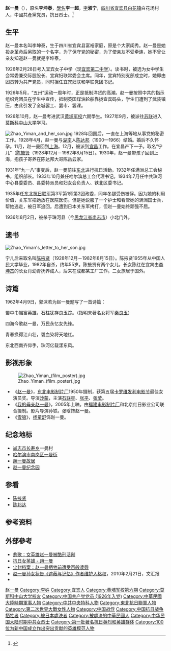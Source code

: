 {{Infobox_Person
|name=赵一曼
|birth_name=李坤泰
|other_names=李一超
|image=Zhao Yiman.jpg
|sex =女
|birth_date=1905年10月25日
|birth_place={{QING|四川省}}[[敘州府|敘州府]][[宜宾县|宜宾县]][[白花镇_(宜宾县)|白花镇]]白花场村
|death_date={{death date and age |1936|8|2|1905|10|25}}
|death_place={{MCK}}[[濱江省|濱江省]][[珠河县|珠河县]]（今[[黑龙江省|黑龙江省]][[哈爾濱市|哈爾濱市]][[尚志市|尚志市]]）
|nationality ={{CHN-1928}}
|party = {{cpc}}
|past=满洲总工会秘书，组织部长<br>哈尔滨总工会代理书记<br>[[东北抗日联军|东北抗日联军]]第3军第1师第2团政委
|educate=宜宾女子中学（现宜宾第二中学）<br>[[莫斯科中山大学|莫斯科中山大学]]
}}
'''赵一曼'''（{{bd|1905年|10月25日|1936年|8月2日|CatIdx=Z赵}}），原名'''李坤泰'''，[[訓名|學名]]'''李一超'''，[[表字|字]]'''淑宁'''，[[四川省|四川省]][[宜宾县|宜宾县]][[白花镇_(宜宾县)|白花镇]]白花场村人，中國共產黨党员，抗日烈士。<ref>{{Cite book|title=四川百科全书|author=《四川百科全书》编纂委员会编|publisher=四川辞书出版社|year=1997|isbn=|location=成都|pages=}}</ref>

== 生平 ==
赵一曼本名叫李坤泰，生于四川省宜宾县富裕家庭，原是个大家闺秀。赵一曼是她投身革命后另取的一个名字，为了保守党的秘密，为了使亲友不受牵连，她不曾让亲友知道赵一曼就是李坤泰。

1926年2月28日考入宜宾女子中学（现[[宜宾第二中学|宜宾第二中学]]）。读书时，被选为女中学生会常委兼交际股股长、宜宾妇联常委会主席。同年，宜宾特别支部成立时，她即由团员转为共产党员，同时担任宜宾妇联和学联党团书记。

1926年5月，“五卅”运动一周年时，正是抵制洋货的高潮。赵一曼按照中共的指示组织党团员在学生中宣传，抵制英国煤油轮船靠拢宜宾码头，学生们遭到了武装镇压，由此引发了全城罢工、罢市、罢课。

1926年10月，赵一曼考进武汉[[黄埔军校|黄埔军校]]六期學生。1927年9月，被派往[[苏联|苏联]]进入[[莫斯科中山大学|莫斯科中山大学]]学习。

[[File:Zhao_Yiman_and_her_son.jpg|thumb]]
1928年回国后，一直在上海等地从事党的秘密工作。1928年4月，赵一曼与[[湖南|湖南]]人[[陈达邦|陈达邦]]（1900—1966）结婚。婚后不久怀孕。11月，赵一曼回到[[上海|上海]]。12月，被派到[[宜昌|宜昌]]工作。在宜昌产下一子。取名“宁儿”（[[陈掖贤|陈掖贤]]（1928年12月－1982年8月15日）。1930年，赵一曼带孩子回到上海，抱孩子寄养在陈达邦大哥陈岳云家。

1931年“九一八”事变后，赵一曼前往[[中国东北|东北]]进行抗日活動。1932年任满洲总工会秘书，组织部长。1933年10月兼任哈尔滨总工会代理书记。1934年7月任中共珠河中心县委委员、县委特派员和妇女会负责人、铁北区委书记。

1935年任[[东北抗日联军|东北抗日联军]]第3军第1师第2团政委，同年冬腿受伤被俘。因为她的利用价值，关东军把她放在医院医伤。但是她说服了一个护士和看管她的满洲国士兵，帮她逃走，被日军追回。后遭到日本关东军拷打，但赵一曼始终顽强不屈。

1936年8月2日，被杀于珠河县（今[[黑龙江省|黑龙江省]][[尚志市|尚志市]]）小北门外。

== 遗书 ==
[[File:Zhao_Yiman's_letter_to_her_son.jpg|thumb]]
{{quote | 宁儿：

母亲对于你没有尽到教育的责任，实在是遗憾的事情。母亲因为坚决地做了反满抗日的斗争，今天已经到了牺牲的前夕了。母亲和你在生前是永久没有再见的机会了。希望你，宁儿啊！赶快成人，来安慰你地下的母亲！我最亲爱的孩子啊！母亲不用千言万语来教育你，就用实行来教育你。在你长大成人之后，希望不要忘记你的母亲是为国而牺牲的！

一九三六年八月二日

你的母亲赵一曼于车中}}

宁儿后来取名叫[[陈掖贤|陈掖贤]]（1928年12月－1982年8月15日）。陈掖贤1955年从中国人民大学毕业，1982年自杀，终年55岁。陈掖贤有两个女儿，长女陈红在宜宾由[[李坤杰|李坤杰]]的长女肖幼青抚养成人，后来在成都某工厂工作。二女旅居于国外。

== 诗篇 ==
1962年4月9日，郭沫若为赵一曼题写了一首诗篇：  

蜀中巾帼富英雄，石柱犹存良玉踪。（指明末著名女将军[[秦良玉|秦良玉]]）
  
四海今歌赵一曼，万民永忆女先锋。
  
青春换得江山壮，碧血染将天地红。
  
东北西南齐仰手，珠河亿载漾东风。

== 影视形象 ==
[[File:Zhao_Yiman_(film_poster).jpg|thumb]]

* 《[[赵一曼_(电影)|赵一曼]]》，[[东北电影制片厂|东北电影制片厂]]1950年摄制，获第五届[[卡罗维发利电影节|卡罗维发利电影节]]最佳女演员奖。导演[[沙蒙|沙蒙]]，主演[[石联星|石联星]]、[[张平|张平]]、[[张莹|张莹]]。
* 《[[我的母亲赵一曼|我的母亲赵一曼]]》，2005年上映。由[[福建电影制片厂|福建电影制片厂]]和北京红日影业公司联合摄制。影片导演孙铁。张晗饰赵一曼。
* 《[[雪狼_(电视剧)|雪狼]]》，[[杨童舒|杨童舒]]饰赵一曼。

== 纪念地标 ==
* [[尚志市|尚志市]][[长寿乡|长寿乡]]一曼村
* [[哈尔滨市|哈尔滨市]][[南岗区|南岗区]][[一曼街|一曼街]]
* [[趙一曼故居|趙一曼故居]]
* [[赵一曼纪念园|赵一曼纪念园]]

== 参看 ==
* [[陈掖贤|陈掖贤]]
* [[陈邦达|陈邦达]]

== 参考资料 ==
{{reflist}}

== 外部參考 ==
* [https://web.archive.org/web/20130911091414/http://www.stnn.cc/reveal/200908/t20090812_1080933.html 悲歌：女英雄赵一曼被酷刑活剐]
* [https://web.archive.org/web/20120825165900/http://news.sina.com.hk/cgi-bin/nw/show.cgi/9/1/1/1170677/1.html 抗日女英雄 - 趙一曼]
* [https://web.archive.org/web/20090831122856/http://book.sina.com.cn/excerpt/sz/rw/2009-08-26/1952259807_2.shtml 尘封档案：赵一曼牺牲前遭受百般凌辱]
*[http://www.chinanews.com/cul/news/2010/02-21/2128383.shtml 赵一曼孙女状告《遮蔽与记忆》作者维护人格权]，2010年2月21日，文汇报
*{{cite web |author1=[[检察日报|检察日报]] |title=文学如何描写历史人物？ |url=http://news.sina.com.cn/o/2010-03-26/033017275003s.shtml |website=新浪新闻 |accessdate=2019-11-13 |date=2010-03-26 |archive-date=2019-11-13 |archive-url=https://web.archive.org/web/20191113220934/http://news.sina.com.cn/o/2010-03-26/033017275003s.shtml |dead-url=no }}

{{Authority control}}

{{DEFAULTSORT:Zhao}}
[[Category:赵一曼|]]
[[Category:李姓|Category:李姓]]
[[Category:宜宾人|Category:宜宾人]]
[[Category:黄埔军校第六期|Category:黄埔军校第六期]]
[[Category:莫斯科中山大学校友|Category:莫斯科中山大学校友]]
[[Category:中国共产党党员_(1926年入党)|Category:中国共产党党员 (1926年入党)]]
[[Category:中華民國大陸時期軍事人物|Category:中華民國大陸時期軍事人物]]
[[Category:中共中央特科人物|Category:中共中央特科人物]]
[[Category:東北抗日聯軍人物|Category:東北抗日聯軍人物]]
[[Category:第二次世界大戰女性人物|Category:第二次世界大戰女性人物]]
[[Category:中国战俘|Category:中国战俘]]
[[Category:中国抗日战争牺牲者|Category:中国抗日战争牺牲者]]
[[Category:被日本處決者|Category:被日本處決者]]
[[Category:被處決的中華民國人|Category:被處決的中華民國人]]
[[Category:中华民国大陆时期中共女烈士|Category:中华民国大陆时期中共女烈士]]
[[Category:第一批著名抗日英烈和英雄群体|Category:第一批著名抗日英烈和英雄群体]]
[[Category:100位为新中国成立作出突出贡献的英雄模范人物|Category:100位为新中国成立作出突出贡献的英雄模范人物]]